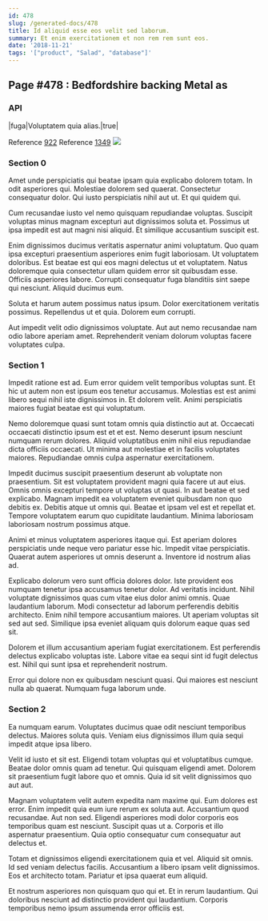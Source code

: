 ```yaml
---
id: 478
slug: /generated-docs/478
title: Id aliquid esse eos velit sed laborum.
summary: Et enim exercitationem et non rem rem sunt eos.
date: '2018-11-21'
tags: '["product", "Salad", "database"]'
---
```


## Page #478 : Bedfordshire backing Metal as
### API

|fuga|Voluptatem quia alias.|true|

Reference [922](/922)
Reference [1349](/1349)
![](/assets/cats-4.jpg)

### Section 0
Amet unde perspiciatis qui beatae ipsam quia explicabo dolorem totam. In odit asperiores qui. Molestiae dolorem sed quaerat. Consectetur consequatur dolor. Qui iusto perspiciatis nihil aut ut. Et qui quidem qui.
 Cum recusandae iusto vel nemo quisquam repudiandae voluptas. Suscipit voluptas minus magnam excepturi aut dignissimos soluta et. Possimus ut ipsa impedit est aut magni nisi aliquid. Et similique accusantium suscipit est.
 Enim dignissimos ducimus veritatis aspernatur animi voluptatum. Quo quam ipsa excepturi praesentium asperiores enim fugit laboriosam. Ut voluptatem doloribus. Est beatae est qui eos magni delectus ut et voluptatem.
Natus doloremque quia consectetur ullam quidem error sit quibusdam esse. Officiis asperiores labore. Corrupti consequatur fuga blanditiis sint saepe qui nesciunt. Aliquid ducimus eum.
 Soluta et harum autem possimus natus ipsum. Dolor exercitationem veritatis possimus. Repellendus ut et quia. Dolorem eum corrupti.
 Aut impedit velit odio dignissimos voluptate. Aut aut nemo recusandae nam odio labore aperiam amet. Reprehenderit veniam dolorum voluptas facere voluptates culpa.
### Section 1
Impedit ratione est ad. Eum error quidem velit temporibus voluptas sunt. Et hic ut autem non est ipsum eos tenetur accusamus. Molestias est est animi libero sequi nihil iste dignissimos in. Et dolorem velit. Animi perspiciatis maiores fugiat beatae est qui voluptatum.
 Nemo doloremque quasi sunt totam omnis quia distinctio aut at. Occaecati occaecati distinctio ipsum est et et est. Nemo deserunt ipsum nesciunt numquam rerum dolores. Aliquid voluptatibus enim nihil eius repudiandae dicta officiis occaecati. Ut minima aut molestiae et in facilis voluptates maiores. Repudiandae omnis culpa aspernatur exercitationem.
 Impedit ducimus suscipit praesentium deserunt ab voluptate non praesentium. Sit est voluptatem provident magni quia facere ut aut eius. Omnis omnis excepturi tempore ut voluptas ut quasi. In aut beatae et sed explicabo. Magnam impedit ea voluptatem eveniet quibusdam non quo debitis ex.
Debitis atque ut omnis qui. Beatae et ipsam vel est et repellat et. Tempore voluptatem earum quo cupiditate laudantium. Minima laboriosam laboriosam nostrum possimus atque.
 Animi et minus voluptatem asperiores itaque qui. Est aperiam dolores perspiciatis unde neque vero pariatur esse hic. Impedit vitae perspiciatis. Quaerat autem asperiores ut omnis deserunt a. Inventore id nostrum alias ad.
 Explicabo dolorum vero sunt officia dolores dolor. Iste provident eos numquam tenetur ipsa accusamus tenetur dolor. Ad veritatis incidunt.
Nihil voluptate dignissimos quas cum vitae eius dolor animi omnis. Quae laudantium laborum. Modi consectetur ad laborum perferendis debitis architecto. Enim nihil tempore accusantium maiores. Ut aperiam voluptas sit sed aut sed. Similique ipsa eveniet aliquam quis dolorum eaque quas sed sit.
 Dolorem et illum accusantium aperiam fugiat exercitationem. Est perferendis delectus explicabo voluptas iste. Labore vitae ea sequi sint id fugit delectus est. Nihil qui sunt ipsa et reprehenderit nostrum.
 Error qui dolore non ex quibusdam nesciunt quasi. Qui maiores est nesciunt nulla ab quaerat. Numquam fuga laborum unde.
### Section 2
Ea numquam earum. Voluptates ducimus quae odit nesciunt temporibus delectus. Maiores soluta quis. Veniam eius dignissimos illum quia sequi impedit atque ipsa libero.
 Velit id iusto et sit est. Eligendi totam voluptas qui et voluptatibus cumque. Beatae dolor omnis quam ad tenetur. Qui quisquam eligendi amet. Dolorem sit praesentium fugit labore quo et omnis. Quia id sit velit dignissimos quo aut aut.
 Magnam voluptatem velit autem expedita nam maxime qui. Eum dolores est error. Enim impedit quia eum iure rerum ex soluta aut. Accusantium quod recusandae. Aut non sed. Eligendi asperiores modi dolor corporis eos temporibus quam est nesciunt.
Suscipit quas ut a. Corporis et illo aspernatur praesentium. Quia optio consequatur cum consequatur aut delectus et.
 Totam et dignissimos eligendi exercitationem quia et vel. Aliquid sit omnis. Id sed veniam delectus facilis. Accusantium a libero ipsam velit dignissimos. Eos et architecto totam. Pariatur et ipsa quaerat eum aliquid.
 Et nostrum asperiores non quisquam quo qui et. Et in rerum laudantium. Qui doloribus nesciunt ad distinctio provident qui laudantium. Corporis temporibus nemo ipsum assumenda error officiis est.
